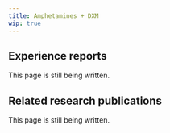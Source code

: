 ---
title: Amphetamines + DXM
wip: true
---

## Experience reports

This page is still being written.

## Related research publications

This page is still being written.

